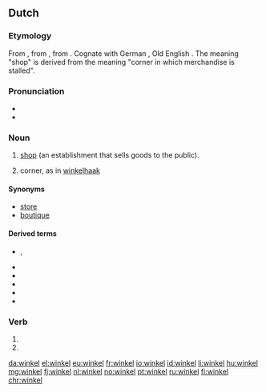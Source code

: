 {{also|Winkel}}
==Dutch==

===Etymology===
From {{etyl|dum|nl}} {{term|winkel||corner|lang=dum}}, from {{etyl|odt|nl}} {{term|winkel|lang=odt}}, from {{etyl|gem-pro|nl}} {{term/t|gem-pro|*winkilaz}}. Cognate with German {{term|Winkel|lang=de}}, Old English {{term|wincel|lang=ang}}. The meaning "shop" is derived from the meaning "corner in which merchandise is stalled".

===Pronunciation===
* {{IPA|/ˈʋɪŋkəl/|lang=nl}}
* {{audio|Nl-winkel.ogg|audio}}

===Noun===
{{nl-noun|m|winkels|winkeltje}}

# [[shop]] (an establishment that sells goods to the public).
# {{context|obsolete|lang=nl}} corner, as in [[winkelhaak]]

====Synonyms====
* [[store]]
* [[boutique]]

====Derived terms====
{{top4}}
* {{l|nl|ijzerwinkel}}, {{l|nl|ijzerwarenwinkel}}
* {{l|nl|platenwinkel}}
* {{l|nl|sportwinkel}}
* {{l|nl|webwinkel}}
* {{l|nl|winkelen}}
* {{l|nl|winkelhaak}}
{{bottom}}

===Verb===
{{nl-verb-form}}

# {{nl-verb form of|p=1|n=sg|t=pres|m=ind|winkelen}}
# {{nl-verb form of|m=imp|winkelen}}

[[da:winkel]]
[[el:winkel]]
[[eu:winkel]]
[[fr:winkel]]
[[io:winkel]]
[[id:winkel]]
[[li:winkel]]
[[hu:winkel]]
[[mg:winkel]]
[[fj:winkel]]
[[nl:winkel]]
[[no:winkel]]
[[pt:winkel]]
[[ru:winkel]]
[[fi:winkel]]
[[chr:winkel]]